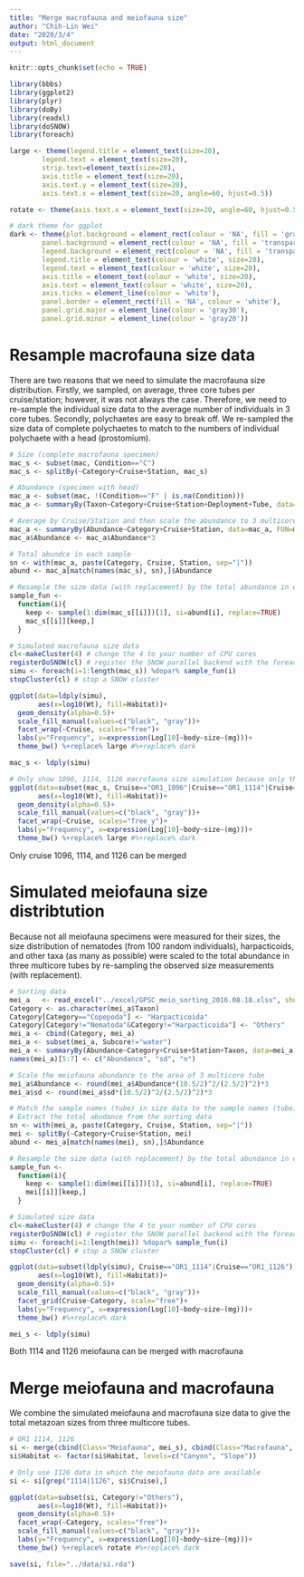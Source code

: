```yaml
---
title: "Merge macrofauna and meiofauna size"
author: "Chih-Lin Wei"
date: "2020/3/4"
output: html_document
---
```


```r
knitr::opts_chunk$set(echo = TRUE)
```

```r
library(bbbs)
library(ggplot2)
library(plyr)
library(doBy)
library(readxl)
library(doSNOW)
library(foreach)

large <- theme(legend.title = element_text(size=20),
        legend.text = element_text(size=20),
        strip.text=element_text(size=20),
        axis.title = element_text(size=20),
        axis.text.y = element_text(size=20),
        axis.text.x = element_text(size=20, angle=60, hjust=0.5))

rotate <- theme(axis.text.x = element_text(size=20, angle=60, hjust=0.5))

# dark theme for ggplot
dark <- theme(plot.background = element_rect(colour = 'NA', fill = 'gray10'),
        panel.background = element_rect(colour = 'NA', fill = 'transparent'),
        legend.background = element_rect(colour = 'NA', fill = 'transparent'),
        legend.title = element_text(colour = 'white', size=20),
        legend.text = element_text(colour = 'white', size=20),
        axis.title = element_text(colour = 'white', size=20),
        axis.text = element_text(colour = 'white', size=20),
        axis.ticks = element_line(colour = 'white'),
        panel.border = element_rect(fill = 'NA', colour = 'white'), 
        panel.grid.major = element_line(colour = 'gray30'),
        panel.grid.minor = element_line(colour = 'gray20'))
```

# Resample macrofauna size data
There are two reasons that we need to simulate the macrofauna size distribution. Firstly, we sampled, on average, three core tubes per cruise/station; however, it was not always the case. Therefore, we need to re-sample the individual size data to the average number of individuals in 3 core tubes.  Secondly, polychaetes are easy to break off. We re-sampled the size data of complete polychaetes to match to the numbers of individual polychaete with a head (prostomium).

```r
# Size (complete macrofauna specimen)
mac_s <- subset(mac, Condition=="C")
mac_s <- splitBy(~Category+Cruise+Station, mac_s)

# Abundance (specimen with head)
mac_a <- subset(mac, !(Condition=="F" | is.na(Condition)))
mac_a <- summaryBy(Taxon~Category+Cruise+Station+Deployment+Tube, data=mac_a, FUN=length, var.names="Abundance", keep.names=TRUE)

# Average by Cruise/Station and then scale the abundance to 3 multicore tubes
mac_a <- summaryBy(Abundance~Category+Cruise+Station, data=mac_a, FUN=mean, var.names="Abundance", keep.names=TRUE)
mac_a$Abundance <- mac_a$Abundance*3

# Total abundce in each sample
sn <- with(mac_a, paste(Category, Cruise, Station, sep="|"))
abund <- mac_a[match(names(mac_s), sn),]$Abundance

# Resample the size data (with replacement) by the total abundance in each sample
sample_fun <-
  function(i){
    keep <- sample(1:dim(mac_s[[i]])[1], si=abund[i], replace=TRUE)
    mac_s[[i]][keep,]
  }

# Simulated macrofauna size data
cl<-makeCluster(4) # change the 4 to your number of CPU cores
registerDoSNOW(cl) # register the SNOW parallel backend with the foreach package
simu <- foreach(i=1:length(mac_s)) %dopar% sample_fun(i)
stopCluster(cl) # stop a SNOW cluster

ggplot(data=ldply(simu), 
       aes(x=log10(Wt), fill=Habitat))+
  geom_density(alpha=0.5)+
  scale_fill_manual(values=c("black", "gray"))+
  facet_wrap(~Cruise, scales="free")+
  labs(y="Frequency", x=expression(Log[10]~body~size~(mg)))+
  theme_bw() %+replace% large #%+replace% dark

mac_s <- ldply(simu)
```

```r
# Only show 1096, 1114, 1126 macrofauna size simulation because only these cruise have ok polychaete sizes
ggplot(data=subset(mac_s, Cruise=="OR1_1096"|Cruise=="OR1_1114"|Cruise=="OR1_1126"), 
       aes(x=log10(Wt), fill=Habitat))+
  geom_density(alpha=0.5)+
  scale_fill_manual(values=c("black", "gray"))+
  facet_wrap(~Cruise, scales="free_y")+
  labs(y="Frequency", x=expression(Log[10]~body~size~(mg)))+
  theme_bw() %+replace% large #%+replace% dark
```
Only cruise 1096, 1114, and 1126 can be merged

# Simulated meiofauna size distribtution
Because not all meiofauna specimens were measured for their sizes, the size distribution of nematodes (from 100 random individuals), harpacticoids, and other taxa (as many as possible) were scaled to the total abundance in three multicore tubes by re-sampling the observed size measurements (with replacement).

```r
# Sorting data
mei_a   <- read_excel("../excel/GPSC_meio_sorting_2016.08.18.xlsx", sheet=2)
Category <- as.character(mei_a$Taxon)
Category[Category=="Copepoda"] <- "Harpacticoida"
Category[Category!="Nematoda"&Category!="Harpacticoida"] <- "Others"
mei_a <- cbind(Category, mei_a)
mei_a <- subset(mei_a, Subcore!="water")
mei_a <- summaryBy(Abundance~Category+Cruise+Station+Taxon, data=mei_a, FUN=c(mean, sd, length), keep.names=T)
names(mei_a)[5:7] <- c("Abundance", "sd", "n")

# Scale the meiofauna abundance to the area of 3 multicore tube
mei_a$Abundance <- round(mei_a$Abundance*(10.5/2)^2/(2.5/2)^2)*3
mei_a$sd <- round(mei_a$sd*(10.5/2)^2/(2.5/2)^2)*3

# Match the sample names (tube) in size data to the sample names (tube) in sorting data 
# Extract the total abudance from the sorting data 
sn <- with(mei_a, paste(Category, Cruise, Station, sep="|"))
mei <- splitBy(~Category+Cruise+Station, mei)
abund <- mei_a[match(names(mei), sn),]$Abundance

# Resample the size data (with replacement) by the total abundance in each sample
sample_fun <-
  function(i){
    keep <- sample(1:dim(mei[[i]])[1], si=abund[i], replace=TRUE)
    mei[[i]][keep,]
  }

# Simulated size data
cl<-makeCluster(4) # change the 4 to your number of CPU cores
registerDoSNOW(cl) # register the SNOW parallel backend with the foreach package
simu <- foreach(i=1:length(mei)) %dopar% sample_fun(i)
stopCluster(cl) # stop a SNOW cluster

ggplot(data=subset(ldply(simu), Cruise=="OR1_1114"|Cruise=="OR1_1126"), 
       aes(x=log10(Wt), fill=Habitat))+
  geom_density(alpha=0.5)+
  scale_fill_manual(values=c("black", "gray"))+
  facet_grid(Cruise~Category, scale="free")+
  labs(y="Frequency", x=expression(Log[10]~body~size~(mg)))+
  theme_bw() #%+replace% dark

mei_s <- ldply(simu)
```
Both 1114 and 1126 meiofauna can be merged with macrofauna

# Merge meiofauna and macrofauna

We combine the simulated meiofauna and macrofauna size data to give the total metazoan sizes from three multicore tubes.

```r
# OR1 1114, 1126
si <- merge(cbind(Class="Meiofauna", mei_s), cbind(Class="Macrofauna", mac_s), all=T)
si$Habitat <- factor(si$Habitat, levels=c("Canyon", "Slope"))

# Only use 1126 data in which the meiofauna data are available
si <- si[grep("1114|1126", si$Cruise),]

ggplot(data=subset(si, Category!="Others"), 
       aes(x=log10(Wt), fill=Habitat))+
  geom_density(alpha=0.5)+
  facet_wrap(~Category, scales="free")+
  scale_fill_manual(values=c("black", "gray"))+
  labs(y="Frequency", x=expression(Log[10]~body~size~(mg)))+
  theme_bw() %+replace% rotate #%+replace% dark 
```

```r
save(si, file="../data/si.rda")
```

